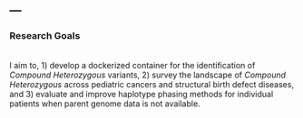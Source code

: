 ---
---

<link rel="stylesheet" href="styles.css" type="text/css">

### **Research Goals**\
\
I aim to, 1) develop a dockerized container for the identification of *Compound Heterozygous* variants, 2) survey the landscape of *Compound Heterozygous* across pediatric cancers and structural birth defect diseases, and 3) evaluate and improve haplotype phasing methods for individual patients when parent genome data is not available. 